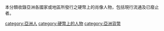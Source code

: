 本分類收錄亞洲各國家或地區所發行之硬幣上的肖像人物，包括現行流通及已廢止者。

[[category:亞洲人|category:亞洲人]]
[[category:硬幣上的人物|category:硬幣上的人物]]
[[category:亞洲貨幣|category:亞洲貨幣]]